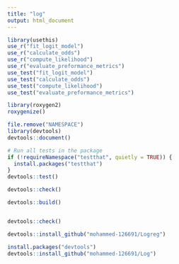 ```yaml
---
title: "log"
output: html_document
---
```


```r
library(usethis)
use_r("fit_logit_model")
use_r("calculate_odds")
use_r("compute_likelihood")
use_r("evaluate_preformance_metrics")
use_test("fit_logit_model")
use_test("calculate_odds")
use_test("compute_likelihood")
use_test("evaluate_preformance_metrics")
```
```r
library(roxygen2)
roxygenize()
```

```r
file.remove("NAMESPACE")
library(devtools)
devtools::document()
```


```r
# Run all tests in the package
if (!requireNamespace("testthat", quietly = TRUE)) {
  install.packages("testthat")
}
devtools::test()
```

```r
devtools::check()
```

```r
devtools::build()



```



```r
devtools::check()

```
```r
devtools::install_github("mohammed-126691/Logreg")

```

```r
install.packages("devtools")
devtools::install_github("mohammed-126691/Log")

```

